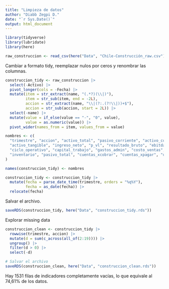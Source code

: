 ```yaml
---
title: "Limpieza de datos"
author: "Diabb Zegpi D."
date: "`r Sys.Date()`"
output: html_document
---
```


```r
library(tidyverse)
library(lubridate)
library(here)

raw_construccion <- read_csv(here("Data", "Chile-Construcción_raw.csv")) 
```

Cambiar a formato tidy, reemplazar nulos por ceros y renombrar las columnas.

```r
construccion_tidy <- raw_construccion |> 
  select(-Activo) |> 
  pivot_longer(cols = -Fecha) |> 
  mutate(item = str_extract(name, "(.*?)(\\|)"),
         item = str_sub(item, end = -2L),
         accion = str_extract(name, "\\|(?:.(?!\\|))+$"),
         accion = str_sub(accion, start = 2L)) |> 
  select(-name) |> 
  mutate(value = if_else(value == "-", "0", value),
         value = as.numeric(value)) |> 
  pivot_wider(names_from = item, values_from = value)

nombres <- c(
  "trimestre", "accion", "activo_total", "pasivo_corriente", "activo_corriente",
  "activo_tangible", "ingreso_neto", "p_vl", "resultado_bruto", "ebitda",
  "ciclo_operativo", "capital_trabajo", "gastos_admin", "costo_ventas", "plazo_proveedor", 
  "inventario", "pasivo_total", "cuentas_xcobrar", "cuentas_xpagar", "utilidad_neta"
)

names(construccion_tidy) <- nombres

construccion_tidy <- construccion_tidy |> 
  mutate(fecha = parse_date_time(trimestre, orders = "%q%Y"),
         fecha = as_date(fecha)) |> 
  relocate(fecha)
```

Salvar el archivo.

```r
saveRDS(construccion_tidy, here("Data", "construccion_tidy.rds"))
```

Explorar missing data

```r
construccion_clean <- construccion_tidy |> 
  rowwise(trimestre, accion) |> 
  mutate(d = sum(c_across(all_of(2:19)))) |>
  ungroup() |> 
  filter(d > 0) |> 
  select(-d)

# Salvar el archivo
saveRDS(construccion_clean, here("Data", "construccion_clean.rds"))
```

Hay 1531 filas de indicadores completamente vacías, lo que equivale al 74,61% de los datos.














































































